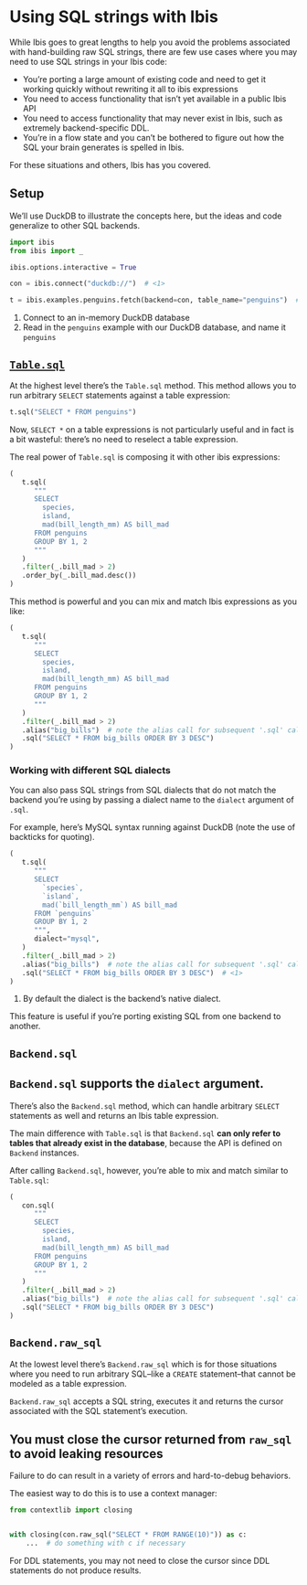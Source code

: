 # Using SQL strings with Ibis

While Ibis goes to great lengths to help you avoid the problems associated with
hand-building raw SQL strings, there are few use cases where you may need to
use SQL strings in your Ibis code:

- You're porting a large amount of existing code and need to get it working
  quickly without rewriting it all to ibis expressions
- You need to access functionality that isn't yet available in a public Ibis
  API
- You need to access functionality that may never exist in Ibis, such as
  extremely backend-specific DDL.
- You're in a flow state and you can't be bothered to figure out how the SQL
  your brain generates is spelled in Ibis.

For these situations and others, Ibis has you covered.

## Setup

We'll use DuckDB to illustrate the concepts here, but the ideas and code
generalize to other SQL backends.

```python
import ibis
from ibis import _

ibis.options.interactive = True

con = ibis.connect("duckdb://")  # <1>

t = ibis.examples.penguins.fetch(backend=con, table_name="penguins")  # <2>
```

1. Connect to an in-memory DuckDB database
2. Read in the `penguins` example with our DuckDB database, and name it `penguins`

## [`Table.sql`](../../reference/expression-tables.qmd#ibis.expr.types.relations.Table.sql)

At the highest level there's the `Table.sql` method. This method allows you to
run arbitrary `SELECT` statements against a table expression:

```python
t.sql("SELECT * FROM penguins")
```

Now, `SELECT *` on a table expressions is not particularly useful and in fact
is a bit wasteful: there's no need to reselect a table expression.

The real power of `Table.sql` is composing it with other ibis expressions:

```python
(
   t.sql(
      """
      SELECT
        species,
        island,
        mad(bill_length_mm) AS bill_mad
      FROM penguins
      GROUP BY 1, 2
      """
   )
   .filter(_.bill_mad > 2)
   .order_by(_.bill_mad.desc())
)
```

This method is powerful and you can mix and match Ibis expressions as you like:

```python
(
   t.sql(
      """
      SELECT
        species,
        island,
        mad(bill_length_mm) AS bill_mad
      FROM penguins
      GROUP BY 1, 2
      """
   )
   .filter(_.bill_mad > 2)
   .alias("big_bills")  # note the alias call for subsequent '.sql' calls
   .sql("SELECT * FROM big_bills ORDER BY 3 DESC")
)
```

### Working with different SQL dialects

You can also pass SQL strings from SQL dialects that do not match the backend
you're using by passing a dialect name to the `dialect` argument of `.sql`.

For example, here's MySQL syntax running against DuckDB (note the use of
backticks for quoting).

```python
(
   t.sql(
      """
      SELECT
        `species`,
        `island`,
        mad(`bill_length_mm`) AS bill_mad
      FROM `penguins`
      GROUP BY 1, 2
      """,
      dialect="mysql",
   )
   .filter(_.bill_mad > 2)
   .alias("big_bills")  # note the alias call for subsequent '.sql' calls
   .sql("SELECT * FROM big_bills ORDER BY 3 DESC")  # <1>
)
```

1. By default the dialect is the backend's native dialect.

This feature is useful if you're porting existing SQL from one backend to
another.

## `Backend.sql`

::: {.callout-tip}
## `Backend.sql` supports the `dialect` argument.
:::

There's also the `Backend.sql` method, which can handle arbitrary `SELECT`
statements as well and returns an Ibis table expression.

The main difference with `Table.sql` is that `Backend.sql` **can only refer to
tables that already exist in the database**, because the API is defined on
`Backend` instances.

After calling `Backend.sql`, however, you're able to mix and match similar
to `Table.sql`:

```python
(
   con.sql(
      """
      SELECT
        species,
        island,
        mad(bill_length_mm) AS bill_mad
      FROM penguins
      GROUP BY 1, 2
      """
   )
   .filter(_.bill_mad > 2)
   .alias("big_bills")  # note the alias call for subsequent '.sql' calls
   .sql("SELECT * FROM big_bills ORDER BY 3 DESC")
)
```

## `Backend.raw_sql`

At the lowest level there's `Backend.raw_sql` which is for those situations
where you need to run arbitrary SQL--like a `CREATE` statement--that cannot be
modeled as a table expression.

`Backend.raw_sql` accepts a SQL string, executes it and returns the cursor associated
with the SQL statement's execution.

::: {.callout-caution}
## You **must** close the cursor returned from `raw_sql` to avoid leaking resources

Failure to do can result in a variety of errors and hard-to-debug behaviors.

The easiest way to do this is to use a context manager:

```python
from contextlib import closing


with closing(con.raw_sql("SELECT * FROM RANGE(10)")) as c:
    ...  # do something with c if necessary
```

For DDL statements, you may not need to close the cursor since DDL statements
do not produce results.
:::
